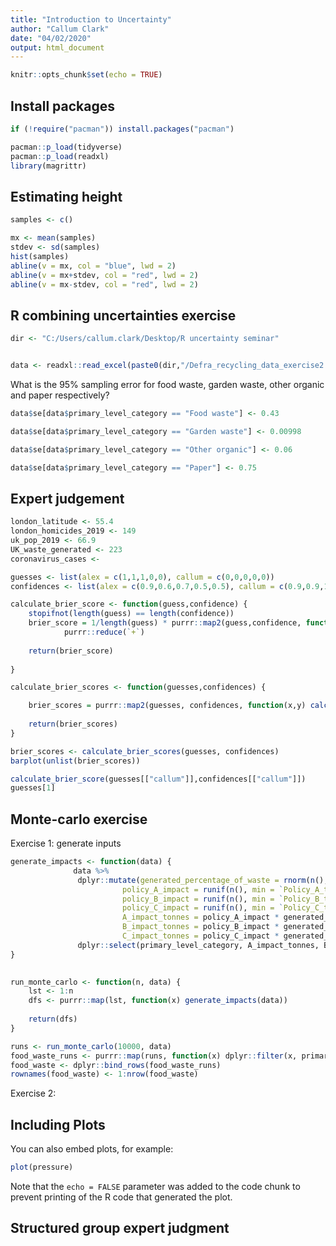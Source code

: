 ---
title: "Introduction to Uncertainty"
author: "Callum Clark"
date: "04/02/2020"
output: html_document
---

```{r setup, include=FALSE}
knitr::opts_chunk$set(echo = TRUE)
```

## Install packages

```{r}
if (!require("pacman")) install.packages("pacman")

pacman::p_load(tidyverse)
pacman::p_load(readxl)
library(magrittr)

```

## Estimating height
```{r}

samples <- c()

mx <- mean(samples)
stdev <- sd(samples)
hist(samples)
abline(v = mx, col = "blue", lwd = 2)
abline(v = mx+stdev, col = "red", lwd = 2)
abline(v = mx-stdev, col = "red", lwd = 2)
```


## R combining uncertainties exercise

```{r}
dir <- "C:/Users/callum.clark/Desktop/R uncertainty seminar"


data <- readxl::read_excel(paste0(dir,"/Defra_recycling_data_exercise2.xlsx"), sheet = "Black_bag_waste") 

```

What is the 95% sampling error for food waste, garden waste, other organic and paper respectively?

```{r}

data$se[data$primary_level_category == "Food waste"] <- 0.43

data$se[data$primary_level_category == "Garden waste"] <- 0.00998

data$se[data$primary_level_category == "Other organic"] <- 0.06

data$se[data$primary_level_category == "Paper"] <- 0.75
```


## Expert judgement

```{r}

london_latitude <- 55.4
london_homicides_2019 <- 149 
uk_pop_2019 <- 66.9
UK_waste_generated <- 223
coronavirus_cases <- 

guesses <- list(alex = c(1,1,1,0,0), callum = c(0,0,0,0,0))
confidences <- list(alex = c(0.9,0.6,0.7,0.5,0.5), callum = c(0.9,0.9,1,0.9,0.9))

calculate_brier_score <- function(guess,confidence) {
    stopifnot(length(guess) == length(confidence))
    brier_score = 1/length(guess) * purrr::map2(guess,confidence, function(x,y)  (y - x)^2) %>%
	        purrr::reduce(`+`)
			
	return(brier_score)
	
}

calculate_brier_scores <- function(guesses,confidences) {

	brier_scores = purrr::map2(guesses, confidences, function(x,y) calculate_brier_score(x,y))
	
	return(brier_scores)
}

brier_scores <- calculate_brier_scores(guesses, confidences)
barplot(unlist(brier_scores))
```
```{r}
calculate_brier_score(guesses[["callum"]],confidences[["callum"]])
guesses[1]
```


## Monte-carlo exercise 

Exercise 1: generate inputs

```{r}

generate_impacts <- function(data) {
              data %>% 
               dplyr::mutate(generated_percentage_of_waste = rnorm(n(), mean = `percentage_of_total_household_residual_waste`, sd = `se`),
			             policy_A_impact = runif(n(), min = `Policy_A_tonnage_reduction_lower`, max =`Policy_A_tonnage_reduction_upper`),
			             policy_B_impact = runif(n(), min = `Policy_B_tonnage_reduction_lower`, max =`Policy_B_tonnage_reduction_upper`),  
                         policy_C_impact = runif(n(), min = `Policy_C_tonnage_reduction_lower`, max =`Policy_C_tonnage_reduction_upper`),
						 A_impact_tonnes = policy_A_impact * generated_percentage_of_waste * uk_total_household_residual_waste,
						 B_impact_tonnes = policy_B_impact * generated_percentage_of_waste * uk_total_household_residual_waste,
						 C_impact_tonnes = policy_C_impact * generated_percentage_of_waste * uk_total_household_residual_waste) %>%   
			   dplyr::select(primary_level_category, A_impact_tonnes, B_impact_tonnes, C_impact_tonnes)
}
  

run_monte_carlo <- function(n, data) {
    lst <- 1:n
    dfs <- purrr::map(lst, function(x) generate_impacts(data))
	
	return(dfs)
}

runs <- run_monte_carlo(10000, data)
food_waste_runs <- purrr::map(runs, function(x) dplyr::filter(x, primary_level_category == "Food waste") %>% dplyr::select(A_impact_tonnes, B_impact_tonnes, C_impact_tonnes))
food_waste <- dplyr::bind_rows(food_waste_runs) 
rownames(food_waste) <- 1:nrow(food_waste)


```

Exercise 2: 

## Including Plots

You can also embed plots, for example:

```{r pressure, echo=FALSE}
plot(pressure)
```

Note that the `echo = FALSE` parameter was added to the code chunk to prevent printing of the R code that generated the plot.


## Structured group expert judgment


